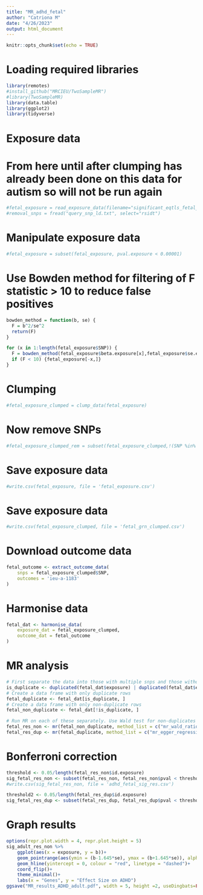 ```yaml
---
title: "MR_adhd_fetal"
author: "Catriona M"
date: "4/26/2023"
output: html_document
---
```


```r
knitr::opts_chunk$set(echo = TRUE)
```


# Loading required libraries
```r
library(remotes)
#install_github("MRCIEU/TwoSampleMR")
#library(TwoSampleMR)
library(data.table)
library(ggplot2)
library(tidyverse)
```

# Exposure data
# From here until after clumping has already been done on this data for autism so will not be run again
```r
#fetal_exposure = read_exposure_data(filename="significant_eqtls_fetal_brain_cortex.txt", sep = "\t",snp_col = "snp",beta_col = "beta",se_col = "beta_se",effect_allele_col = "alt",other_allele_col = "ref",phenotype_col = "gene",eaf="maf",pval_col = "eqtl_pval")
#removal_snps = fread("query_snp_ld.txt", select="rsidt") 

```


# Manipulate exposure data
```r
#fetal_exposure = subset(fetal_exposure, pval.exposure < 0.00001)

```

# Use Bowden method for filtering of F statistic > 10 to reduce false positives
```r
bowden_method = function(b, se) {
  F = b^2/se^2
  return(F)
}

for (x in 1:length(fetal_exposure$SNP)) {
  F = bowden_method(fetal_exposure$beta.exposure[x],fetal_exposure$se.exposure[x])
  if (F < 10) {fetal_exposure[-x,]}
}

```

# Clumping
```r
#fetal_exposure_clumped = clump_data(fetal_exposure)
```
# Now remove SNPs
```r
#fetal_exposure_clumped_rem = subset(fetal_exposure_clumped,!(SNP %in% removal_snps$rsidt))
```


# Save exposure data
```r
#write.csv(fetal_exposure, file = 'fetal_exposure.csv')
```

# Save exposure data
```r
#write.csv(fetal_exposure_clumped, file = 'fetal_grn_clumped.csv')
```

# Download outcome data
```r
fetal_outcome <- extract_outcome_data(
    snps = fetal_exposure_clumped$SNP,
    outcomes = 'ieu-a-1183'
)
```

# Harmonise data
```r
fetal_dat <- harmonise_data(
    exposure_dat = fetal_exposure_clumped, 
    outcome_dat = fetal_outcome
)
```

# MR analysis 
```r
# First separate the data into those with multiple snps and those without.
is_duplicate <- duplicated(fetal_dat$exposure) | duplicated(fetal_dat$exposure, fromLast = TRUE)
# Create a data frame with only duplicate rows
fetal_duplicate <- fetal_dat[is_duplicate, ]
# Create a data frame with only non-duplicate rows
fetal_non_duplicate <- fetal_dat[!is_duplicate, ]

# Run MR on each of these separately. Use Wald test for non-duplicates
fetal_res_non <- mr(fetal_non_duplicate, method_list = c("mr_wald_ratio"))
fetal_res_dup <- mr(fetal_duplicate, method_list = c("mr_egger_regression", "mr_ivw"))
```

# Bonferroni correction
```r
threshold <- 0.05/length(fetal_res_non$id.exposure)
sig_fetal_res_non <- subset(fetal_res_non, fetal_res_non$pval < threshold)
#write.csv(sig_fetal_res_non, file = 'adhd_fetal_sig_res.csv')

threshold2 <- 0.05/length(fetal_res_dup$id.exposure)
sig_fetal_res_dup <- subset(fetal_res_dup, fetal_res_dup$pval < threshold2)
```

# Graph results
```r
options(repr.plot.width = 4, repr.plot.height = 5)
sig_adult_res_non %>%
    ggplot(aes(x = exposure, y = b))+
    geom_pointrange(aes(ymin = (b-1.645*se), ymax = (b+1.645*se)), alpha = 0.5)+
    geom_hline(yintercept = 0, colour = "red", linetype = "dashed")+    
    coord_flip()+
    theme_minimal()+
    labs(x = "Genes", y = "Effect Size on ADHD")
ggsave("MR_results_ADHD_adult.pdf", width = 5, height =2, useDingbats=FALSE)
```
